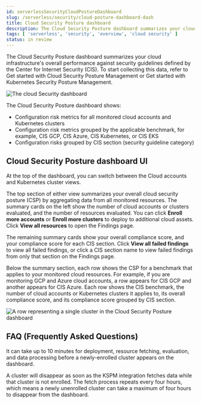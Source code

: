 ```yaml
---
id: serverlessSecurityCloudPostureDashboard
slug: /serverless/security/cloud-posture-dashboard-dash
title: Cloud Security Posture dashboard
description: The Cloud Security Posture dashboard summarizes your cloud infrastructure's performance on CIS security benchmarks.
tags: [ 'serverless', 'security', 'overview', 'cloud security' ]
status: in review
---
```


<DocBadge template="technical preview" />
<div id="cloud-posture-dashboard"></div>

The Cloud Security Posture dashboard summarizes your cloud infrastructure's overall performance against <DocLink id="serverlessSecurityBenchmarkRules">security guidelines</DocLink> defined by the Center for Internet Security (CIS). To start collecting this data, refer to <DocLink id="serverlessSecurityCspmGetStarted">Get started with Cloud Security Posture Management</DocLink> or <DocLink id="serverlessSecurityGetStartedWithKspm">Get started with Kubernetes Security Posture Management</DocLink>.

![The cloud Security dashboard](../images/cloud-posture-dashboard/-dashboards-cloud-sec-dashboard.png)

The Cloud Security Posture dashboard shows:

* Configuration risk metrics for all monitored cloud accounts and Kubernetes clusters
* Configuration risk metrics grouped by the applicable benchmark, for example, CIS GCP, CIS Azure, CIS Kubernetes, or CIS EKS
* Configuration risks grouped by CIS section (security guideline category)


<div id="cloud-posture-dashboard-UI"></div>

## Cloud Security Posture dashboard UI

At the top of the dashboard, you can switch between the Cloud accounts and Kubernetes cluster views.

The top section of either view summarizes your overall cloud security posture (CSP) by aggregating data from all monitored resources. The summary cards on the left show the number of cloud accounts or clusters evaluated, and the number of resources evaluated. You can click **Enroll more accounts** or **Enroll more clusters** to deploy to additional cloud assets. Click **View all resources** to open the <DocLink id="serverlessSecurityCspmFindingsPage">Findings page</DocLink>. 

The remaining summary cards show your overall compliance score, and your compliance score for each CIS section. Click **View all failed findings** to view all failed findings, or click a CIS section name to view failed findings from only that section on the Findings page.

Below the summary section, each row shows the CSP for a benchmark that applies to your monitored cloud resources. For example, if you are monitoring GCP and Azure cloud accounts, a row appears for CIS GCP and another appears for CIS Azure. Each row shows the CIS benchmark, the number of cloud accounts or Kubernetes clusters it applies to, its overall compliance score, and its compliance score grouped by CIS section. 

![A row representing a single cluster in the Cloud Security Posture dashboard](../images/cloud-posture-dashboard/-dashboards-cloud-sec-dashboard-individual-row.png)

<div id="cloud-posture-dashboard-faq"></div>

## FAQ (Frequently Asked Questions)

<DocAccordion buttonContent="When do newly-enrolled clusters appear on the dashboard?">

It can take up to 10 minutes for deployment, resource fetching, evaluation, and data processing before a newly-enrolled cluster appears on the dashboard.

</DocAccordion>

<DocAccordion buttonContent="When do unenrolled clusters disappear from the dashboard?">

A cluster will disappear as soon as the KSPM integration fetches data while that cluster is not enrolled. The fetch process repeats every four hours, which means a newly unenrolled cluster can take a maximum of four hours to disappear from the dashboard.

</DocAccordion>
